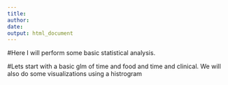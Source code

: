 ```yaml
---
title: 
author: 
date: 
output: html_document
---
```



#Here I will perform some basic statistical analysis.

#Lets start with a basic glm of time and food and time and clinical. We will also do some visualizations using a histrogram

